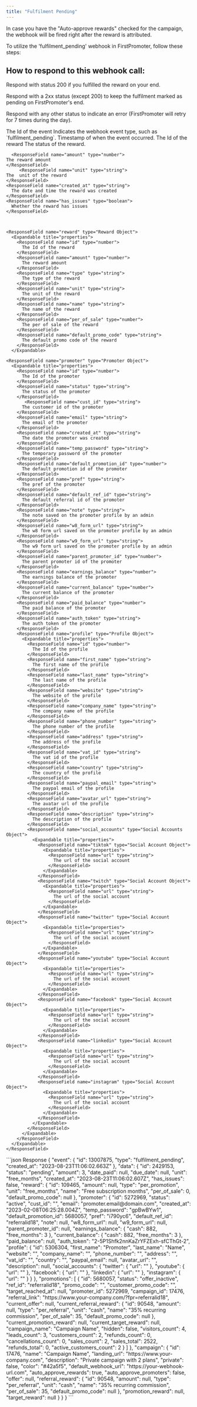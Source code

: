 ```yaml
---
title: "Fulfilment Pending"
---
```


In case you have the "Auto-approve rewards" checked for the campaign, the webhook will be fired right after the reward is attributed.

To utilize the 'fulfilment_pending' webhook in FirstPromoter, follow these steps:

## How to respond to this webhook call:

Respond with status 200 if you fulfilled the reward on your end.

Respond with a 2xx status (except 200) to keep the fulfilment marked as pending on FirstPromoter's end.

Respond with any other status to indicate an error (FirstPromoter will retry for 7 times during the day).

<ResponseField name="Event" type="Event Object">
  <Expandable title="properties">
    <ResponseField name="id" type="string">
      The Id of the event
    </ResponseField>
    <ResponseField name="type" type="string">
      Indicates the webhook event type, such as `fulfilment_pending`.
    </ResponseField>
    <ResponseField name="created_at" type="string">
      Timestamp of when the event occurred.
    </ResponseField>
  </Expandable>
</ResponseField>

<ResponseField name="Data" type="Data Object">
  <Expandable title="properties">
    <ResponseField name="id" type="number">
    The Id of the reward
    </ResponseField>
    <ResponseField name="status" type="string">
      The status of the reward. 
    </ResponseField>

      <ResponseField name="amount" type="number">
    The reward amount
    </ResponseField>
         <ResponseField name="unit" type="string">
    The  unit of the reward
    </ResponseField>
    <ResponseField name="created_at" type="string">
      The date and time the reward was created
    </ResponseField>
    <ResponseField name="has_issues" type="boolean">
      Whether the reward has issues
    </ResponseField>



    <ResponseField name="reward" type="Reward Object">
      <Expandable title="properties">
        <ResponseField name="id" type="number">
          The Id of the reward
        </ResponseField>
        <ResponseField name="amount" type="number">
          The reward amount
        </ResponseField>
        <ResponseField name="type" type="string">
          The type of the reward
        </ResponseField>
        <ResponseField name="unit" type="string">
          The unit of the reward
        </ResponseField>
        <ResponseField name="name" type="string">
          The name of the reward
        </ResponseField>
        <ResponseField name="per_of_sale" type="number">
          The per of sale of the reward
        </ResponseField>
        <ResponseField name="default_promo_code" type="string">
          The default promo code of the reward
        </ResponseField>
      </Expandable>

 </ResponseField>

    <ResponseField name="promoter" type="Promoter Object">
      <Expandable title="properties">
        <ResponseField name="id" type="number">
          The Id of the promoter
        </ResponseField>
        <ResponseField name="status" type="string">
          The status of the promoter
        </ResponseField>
           <ResponseField name="cust_id" type="string">
          The customer id of the promoter
        </ResponseField>
        <ResponseField name="email" type="string">
          The email of the promoter
        </ResponseField>
        <ResponseField name="created_at" type="string">
          The date the promoter was created
        </ResponseField>
        <ResponseField name="temp_password" type="string">
          The temporary password of the promoter
        </ResponseField>
        <ResponseField name="default_promotion_id" type="number">
          The default promotion id of the promoter
        </ResponseField>
        <ResponseField name="pref" type="string">
          The pref of the promoter
        </ResponseField>
        <ResponseField name="default_ref_id" type="string">
          The default referral id of the promoter
        </ResponseField>
        <ResponseField name="note" type="string">
          The note saved on the promoter profile by an admin
        </ResponseField>
        <ResponseField name="w8_form_url" type="string">
          The w8 form url saved on the promoter profile by an admin
        </ResponseField>
        <ResponseField name="w9_form_url" type="string">
          The w9 form url saved on the promoter profile by an admin
        </ResponseField>
        <ResponseField name="parent_promoter_id" type="number">
          The parent promoter id of the promoter
        </ResponseField>
        <ResponseField name="earnings_balance" type="number">
          The earnings balance of the promoter
        </ResponseField>
        <ResponseField name="current_balance" type="number">
          The current balance of the promoter
        </ResponseField>
        <ResponseField name="paid_balance" type="number">
          The paid balance of the promoter
        </ResponseField>
        <ResponseField name="auth_token" type="string">
          The auth token of the promoter
        </ResponseField>
        <ResponseField name="profile" type="Profile Object">
          <Expandable title="properties">
            <ResponseField name="id" type="number">
              The Id of the profile
            </ResponseField>
            <ResponseField name="first_name" type="string">
              The first name of the profile
            </ResponseField>
            <ResponseField name="last_name" type="string">
              The last name of the profile
            </ResponseField>
            <ResponseField name="website" type="string">
              The website of the profile
            </ResponseField>
            <ResponseField name="company_name" type="string">
              The company name of the profile
            </ResponseField>
            <ResponseField name="phone_number" type="string">
              The phone number of the profile
            </ResponseField>
            <ResponseField name="address" type="string">
              The address of the profile
            </ResponseField>
            <ResponseField name="vat_id" type="string">
              The vat id of the profile
            </ResponseField>
            <ResponseField name="country" type="string">
              The country of the profile
            </ResponseField>
            <ResponseField name="paypal_email" type="string">
              The paypal email of the profile
            </ResponseField>
            <ResponseField name="avatar_url" type="string">
              The avatar url of the profile
            </ResponseField>
            <ResponseField name="description" type="string">
              The description of the profile
            </ResponseField>
            <ResponseField name="social_accounts" type="Social Accounts Object">
              <Expandable title="properties">
                <ResponseField name="tiktok" type="Social Account Object">
                  <Expandable title="properties">
                    <ResponseField name="url" type="string">
                      The url of the social account
                    </ResponseField>
                  </Expandable>
                </ResponseField>
                <ResponseField name="twitch" type="Social Account Object">
                  <Expandable title="properties">
                    <ResponseField name="url" type="string">
                      The url of the social account
                    </ResponseField>
                  </Expandable>
                </ResponseField>
                <ResponseField name="twitter" type="Social Account Object">
                  <Expandable title="properties">
                    <ResponseField name="url" type="string">
                      The url of the social account
                    </ResponseField>
                  </Expandable>
                </ResponseField>
                <ResponseField name="youtube" type="Social Account Object">
                  <Expandable title="properties">
                    <ResponseField name="url" type="string">
                      The url of the social account
                    </ResponseField>
                  </Expandable>
                </ResponseField>
                <ResponseField name="facebook" type="Social Account Object">
                  <Expandable title="properties">
                    <ResponseField name="url" type="string">
                      The url of the social account
                    </ResponseField>
                  </Expandable>
                </ResponseField>
                <ResponseField name="linkedin" type="Social Account Object">
                  <Expandable title="properties">
                    <ResponseField name="url" type="string">
                      The url of the social account
                    </ResponseField>
                  </Expandable>
                </ResponseField>
                <ResponseField name="instagram" type="Social Account Object">
                  <Expandable title="properties">
                    <ResponseField name="url" type="string">
                      The url of the social account
                    </ResponseField>
                  </Expandable>
                </ResponseField>
              </Expandable>
            </ResponseField>
          </Expandable>
        </ResponseField>
      </Expandable>
    </ResponseField>

</Expandable>
</ResponseField>


<ResponseExample name="FulfilmentPendingResponse" type="string">
    ```json Response
  {
  "event": {
    "id": 13007875,
    "type": "fulfilment_pending",
    "created_at": "2023-08-23T11:06:02.663Z"
  },
  "data": {
    "id": 2429153,
    "status": "pending",
    "amount": 3,
    "date_paid": null,
    "due_date": null,
    "unit": "free_months",
    "created_at": "2023-08-23T11:06:02.607Z",
    "has_issues": false,
    "reward": {
      "id": 109465,
      "amount": null,
      "type": "per_promotion",
      "unit": "free_months",
      "name": "Free subscription months",
      "per_of_sale": 0,
      "default_promo_code": null
    },
    "promoter": {
      "id": 5272969,
      "status": "active",
      "cust_id": "",
      "email": "promoter.email@domain.com",
      "created_at": "2023-02-08T06:25:28.004Z",
      "temp_password": "gpBwBYw1",
      "default_promotion_id": 5680057,
      "pref": "i790yc6",
      "default_ref_id": "referralid18",
      "note": null,
      "w8_form_url": null,
      "w9_form_url": null,
      "parent_promoter_id": null,
      "earnings_balance": {
        "cash": 882,
        "free_months": 3
      },
      "current_balance": {
        "cash": 882,
        "free_months": 3
      },
      "paid_balance": null,
      "auth_token": "2-5P1Shfk2nnKaZrYFZExh-sfCThGt-2",
      "profile": {
        "id": 5306304,
        "first_name": "Promoter",
        "last_name": "Name",
        "website": "",
        "company_name": "",
        "phone_number": "",
        "address": "",
        "vat_id": "",
        "country": "",
        "paypal_email": null,
        "avatar_url": "",
        "description": null,
        "social_accounts": {
          "twitter": {
            "url": ""
          },
          "youtube": {
            "url": ""
          },
          "facebook": {
            "url": ""
          },
          "linkedin": {
            "url": ""
          },
          "instagram": {
            "url": ""
          }
        }
      },
      "promotions": [
        {
          "id": 5680057,
          "status": "offer_inactive",
          "ref_id": "referralid18",
          "promo_code": "",
          "customer_promo_code": "",
          "target_reached_at": null,
          "promoter_id": 5272969,
          "campaign_id": 17476,
          "referral_link": "https://www.your-company.com/?fpr=referralid18",
          "current_offer": null,
          "current_referral_reward": {
            "id": 90548,
            "amount": null,
            "type": "per_referral",
            "unit": "cash",
            "name": "35% recurring commission",
            "per_of_sale": 35,
            "default_promo_code": null
          },
          "current_promotion_reward": null,
          "current_target_reward": null,
          "campaign_name": "Campaign Name",
          "hidden": false,
          "visitors_count": 4,
          "leads_count": 3,
          "customers_count": 2,
          "refunds_count": 0,
          "cancellations_count": 0,
          "sales_count": 2,
          "sales_total": 2522,
          "refunds_total": 0,
          "active_customers_count": 2
        }
      ]
    },
    "campaign": {
      "id": 17476,
      "name": "Campaign Name",
      "landing_url": "https://www.your-company.com",
      "description": "Private campaign with 2 plans",
      "private": false,
      "color": "#42a5f5",
      "default_webhook_url": "https://your-webhook-url.com",
      "auto_approve_rewards": true,
      "auto_approve_promoters": false,
      "offer": null,
      "referral_reward": {
        "id": 90548,
        "amount": null,
        "type": "per_referral",
        "unit": "cash",
        "name": "35% recurring commission",
        "per_of_sale": 35,
        "default_promo_code": null
      },
      "promotion_reward": null,
      "target_reward": null
    }
  }
}
```
</ResponseExample>